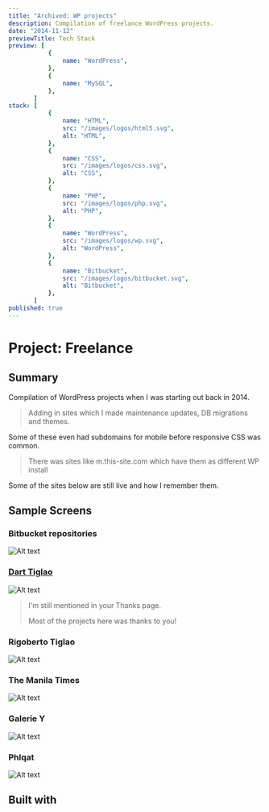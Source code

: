 ```yaml
---
title: "Archived: WP projects"
description: Compilation of freelance WordPress projects.
date: "2014-11-12"
previewTitle: Tech Stack
preview: [
           {
               name: "WordPress",
           },
           {
               name: "MySQL",
           },
       ]
stack: [
           {
               name: "HTML",
               src: "/images/logos/html5.svg",
               alt: "HTML",
           },
           {
               name: "CSS",
               src: "/images/logos/css.svg",
               alt: "CSS",
           },
           {
               name: "PHP",
               src: "/images/logos/php.svg",
               alt: "PHP",
           },
           {
               name: "WordPress",
               src: "/images/logos/wp.svg",
               alt: "WordPress",
           },
           {
               name: "Bitbucket",
               src: "/images/logos/bitbucket.svg",
               alt: "Bitbucket",
           },
       ]
published: true
---
```


# Project: Freelance

## Summary

Compilation of WordPress projects when I was starting out back in 2014.

> Adding in sites which I made maintenance updates, DB migrations and themes.

Some of these even had subdomains for mobile before responsive CSS was common.

> There was sites like m.this-site.com which have them as different WP install

Some of the sites below are still live and how I remember them.


## Sample Screens

### Bitbucket repositories

![Alt text](https://res.cloudinary.com/langitlupakintoncloud/image/upload/v1712147389/projects.jcos.io/weaqgrkfd6lmt9cocepv.png "Bitbucket repositories")

### [Dart Tiglao](https://www.darttiglao.com/home/)

![Alt text](https://res.cloudinary.com/langitlupakintoncloud/image/upload/v1712148973/projects.jcos.io/xpfejg8v7x6zwncewc9w.png "Dart Tiglao")

> I'm still mentioned in your Thanks page.
>
> Most of the projects here was thanks to you!

### Rigoberto Tiglao

![Alt text](https://res.cloudinary.com/langitlupakintoncloud/image/upload/v1712147915/projects.jcos.io/fp8pob7hmspxmrs1tvig.png "Rigoberto Tiglao")

### The Manila Times

![Alt text](https://res.cloudinary.com/langitlupakintoncloud/image/upload/v1712147918/projects.jcos.io/fpxaugv7xdnciap7subu.png "The Manila Times")

### Galerie Y

![Alt text](https://res.cloudinary.com/langitlupakintoncloud/image/upload/v1712147912/projects.jcos.io/feuwzpluxlgjfujsj1dh.png "Galerie Y")

### Phlqat

![Alt text](https://res.cloudinary.com/langitlupakintoncloud/image/upload/v1712147915/projects.jcos.io/yenbvewntvkbsbhc5uge.png "Phlqat")


## Built with
